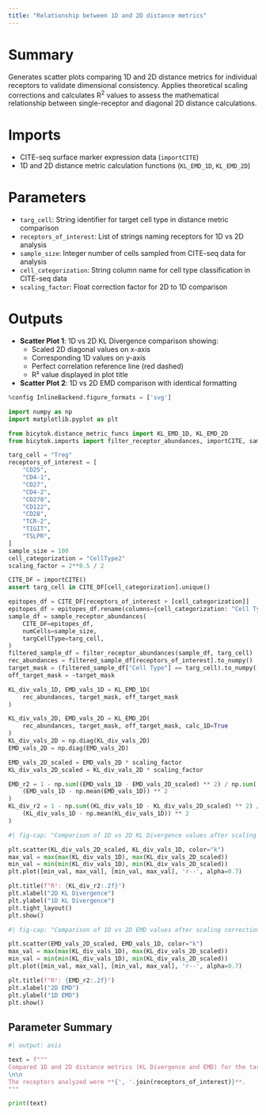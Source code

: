 ```yaml
---
title: "Relationship between 1D and 2D distance metrics"
---
```


# Summary
Generates scatter plots comparing 1D and 2D distance metrics for individual receptors to validate dimensional consistency. Applies theoretical scaling corrections and calculates R^2^ values to assess the mathematical relationship between single-receptor and diagonal 2D distance calculations.

# Imports
- CITE-seq surface marker expression data (`importCITE`)
- 1D and 2D distance metric calculation functions (`KL_EMD_1D`, `KL_EMD_2D`)

# Parameters
- `targ_cell`: String identifier for target cell type in distance metric comparison
- `receptors_of_interest`: List of strings naming receptors for 1D vs 2D analysis
- `sample_size`: Integer number of cells sampled from CITE-seq data for analysis
- `cell_categorization`: String column name for cell type classification in CITE-seq data
- `scaling_factor`: Float correction factor for 2D to 1D comparison

# Outputs
- **Scatter Plot 1**: 1D vs 2D KL Divergence comparison showing:
  - Scaled 2D diagonal values on x-axis
  - Corresponding 1D values on y-axis
  - Perfect correlation reference line (red dashed)
  - R² value displayed in plot title
- **Scatter Plot 2**: 1D vs 2D EMD comparison with identical formatting

```python
%config InlineBackend.figure_formats = ['svg']

import numpy as np
import matplotlib.pyplot as plt

from bicytok.distance_metric_funcs import KL_EMD_1D, KL_EMD_2D
from bicytok.imports import filter_receptor_abundances, importCITE, sample_receptor_abundances

targ_cell = "Treg"
receptors_of_interest = [
    "CD25",
    "CD4-1",
    "CD27",
    "CD4-2",
    "CD278",
    "CD122",
    "CD28",
    "TCR-2",
    "TIGIT",
    "TSLPR",
]
sample_size = 100
cell_categorization = "CellType2"
scaling_factor = 2**0.5 / 2

CITE_DF = importCITE()
assert targ_cell in CITE_DF[cell_categorization].unique()

epitopes_df = CITE_DF[receptors_of_interest + [cell_categorization]]
epitopes_df = epitopes_df.rename(columns={cell_categorization: "Cell Type"})
sample_df = sample_receptor_abundances(
    CITE_DF=epitopes_df,
    numCells=sample_size,
    targCellType=targ_cell,
)
filtered_sample_df = filter_receptor_abundances(sample_df, targ_cell)
rec_abundances = filtered_sample_df[receptors_of_interest].to_numpy()
target_mask = (filtered_sample_df["Cell Type"] == targ_cell).to_numpy()
off_target_mask = ~target_mask

KL_div_vals_1D, EMD_vals_1D = KL_EMD_1D(
    rec_abundances, target_mask, off_target_mask
)

KL_div_vals_2D, EMD_vals_2D = KL_EMD_2D(
    rec_abundances, target_mask, off_target_mask, calc_1D=True
)
KL_div_vals_2D = np.diag(KL_div_vals_2D)
EMD_vals_2D = np.diag(EMD_vals_2D)

EMD_vals_2D_scaled = EMD_vals_2D * scaling_factor
KL_div_vals_2D_scaled = KL_div_vals_2D * scaling_factor

EMD_r2 = 1 - np.sum((EMD_vals_1D - EMD_vals_2D_scaled) ** 2) / np.sum(
    (EMD_vals_1D - np.mean(EMD_vals_1D)) ** 2
)
KL_div_r2 = 1 - np.sum((KL_div_vals_1D - KL_div_vals_2D_scaled) ** 2) / np.sum(
    (KL_div_vals_1D - np.mean(KL_div_vals_1D)) ** 2
)
```

```python
#| fig-cap: "Comparison of 1D vs 2D KL Divergence values after scaling correction"

plt.scatter(KL_div_vals_2D_scaled, KL_div_vals_1D, color="k")
max_val = max(max(KL_div_vals_1D), max(KL_div_vals_2D_scaled))
min_val = min(min(KL_div_vals_1D), min(KL_div_vals_2D_scaled))
plt.plot([min_val, max_val], [min_val, max_val], 'r--', alpha=0.7)

plt.title(f"R²: {KL_div_r2:.2f}")
plt.xlabel("2D KL Divergence")
plt.ylabel("1D KL Divergence")
plt.tight_layout()
plt.show()
```

```python
#| fig-cap: "Comparison of 1D vs 2D EMD values after scaling correction"

plt.scatter(EMD_vals_2D_scaled, EMD_vals_1D, color="k")
max_val = max(max(KL_div_vals_1D), max(KL_div_vals_2D_scaled))
min_val = min(min(KL_div_vals_1D), min(KL_div_vals_2D_scaled))
plt.plot([min_val, max_val], [min_val, max_val], 'r--', alpha=0.7)

plt.title(f"R²: {EMD_r2:.2f}")
plt.xlabel("2D EMD")
plt.ylabel("1D EMD")
plt.show()
```

## Parameter Summary
```python
#| output: asis

text = f"""
Compared 1D and 2D distance metrics (KL Divergence and EMD) for the target cell type **{targ_cell}**. The analysis was performed on **{sample_size}** cells sampled from the CITE-seq dataset.
\n\n
The receptors analyzed were **{', '.join(receptors_of_interest)}**.
"""

print(text)
```
